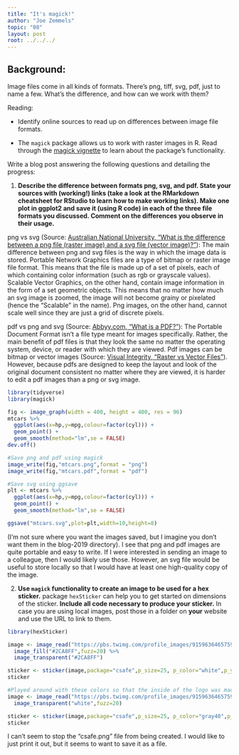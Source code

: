 ```yaml
---
title: "It's magick!"
author: "Joe Zemmels"
topic: "08"
layout: post
root: ../../../
---
```


## Background:

Image files come in all kinds of formats. There's png, tiff, svg, pdf, just to name a few. What's the difference, and how can we work with them?

Reading: 

  - Identify online sources to read up on differences between image file formats. 

  - The `magick` package allows us to work with raster images in R. Read through the  [magick vignette](https://cran.r-project.org/web/packages/magick/vignettes/intro.html) to learn about the package's functionality.

Write a blog post answering the following questions and detailing the progress: 

1. **Describe the difference between formats png, svg, and pdf. State your sources with (working!) links (take a look at the RMarkdown cheatsheet for RStudio to learn how to make working links). Make one plot in ggplot2 and save it (using R code) in each of the three file formats you discussed. Comment on the differences you observe in their usage.**

png vs svg (Source: [Australian National University, "What is the difference between a png file (raster image) and a svg file (vector image)?"](http://asiapacific.anu.edu.au/mapsonline/faq/what-difference-between-png-file-raster-image-and-svg-file-vector-image)): The main difference between png and svg files is the way in which the image data is stored. Portable Network Graphics files are a type of bitmap or raster image file format. This means that the file is made up of a set of pixels, each of which containing color information (such as rgb or grayscale values). Scalable Vector Graphics, on the other hand, contain image information in the form of a set geometric objects. This means that no matter how much an svg image is zoomed, the image will not become grainy or pixelated (hence the "Scalable" in the name). Png images, on the other hand, cannot scale well since they are just a grid of discrete pixels.

pdf vs png and svg (Source: [Abbyy.com, "What is a PDF?"](https://www.abbyy.com/en-us/finereader/what-is-pdf/)): The Portable Document Format isn't a file type meant for images specifically. Rather, the main benefit of pdf files is that they look the same no matter the operating system, device, or reader with which they are viewed. Pdf images can be bitmap or vector images (Source: [Visual Integrity, "Raster vs Vector Files"](https://visual-integrity.com/faqs/spotting-difference-vector-raster-pdf/)). However, because pdfs are designed to keep the layout and look of the original document consistent no matter where they are viewed, it is harder to edit a pdf images than a png or svg image.

```r
library(tidyverse)
library(magick)

fig <- image_graph(width = 400, height = 400, res = 96)
mtcars %>%
  ggplot(aes(x=hp,y=mpg,colour=factor(cyl))) + 
  geom_point() +
  geom_smooth(method="lm",se = FALSE)
dev.off()

#Save png and pdf using magick
image_write(fig,"mtcars.png",format = "png")
image_write(fig,"mtcars.pdf",format = "pdf")

#Save svg using ggsave
plt <- mtcars %>%
  ggplot(aes(x=hp,y=mpg,colour=factor(cyl))) + 
  geom_point() +
  geom_smooth(method="lm",se = FALSE)

ggsave("mtcars.svg",plot=plt,width=10,height=8)
```

(I'm not sure where you want the images saved, but I imagine you don't want them in the blog-2019 directory). I see that png and pdf images are quite portable and easy to write. If I were interested in sending an image to a colleague, then I would likely use those. However, an svg file would be useful to store locally so that I would have at least one high-quality copy of the image.


2. **Use `magick` functionality to create an image to be used for a hex sticker.**  package `hexSticker` can help you to get started on dimensions of the sticker. **Include all code necessary to produce your sticker.** In case you are using local images, post those in a folder on **your** website and use the URL to link to them.

```r
library(hexSticker)

image <- image_read("https://pbs.twimg.com/profile_images/915963646575968256/q4WcPXLF_400x400.jpg") %>%
  image_fill("#2CA8FF",fuzz=20) %>%
  image_transparent("#2CA8FF")

sticker <- sticker(image,package="csafe",p_size=25, p_color="white",p_y=1.6,s_x=1,s_y=.85, s_width=1.3,s_height = 1.4,h_fill="#2CA8FF",h_color="#4a8eff")
sticker

#Played around with these colors so that the inside of the logo was made transparent too:
image <- image_read("https://pbs.twimg.com/profile_images/915963646575968256/q4WcPXLF_400x400.jpg") %>%
  image_transparent("white",fuzz=20)

sticker <- sticker(image,package="csafe",p_size=25, p_color="gray40",p_y=1.6,s_x=1,s_y=.85, s_width=1.3,s_height = 1.4,h_fill="gray90",h_color="#4a8eff")
sticker
```

I can't seem to stop the "csafe.png" file from being created. I would like to just print it out, but it seems to want to save it as a file.
